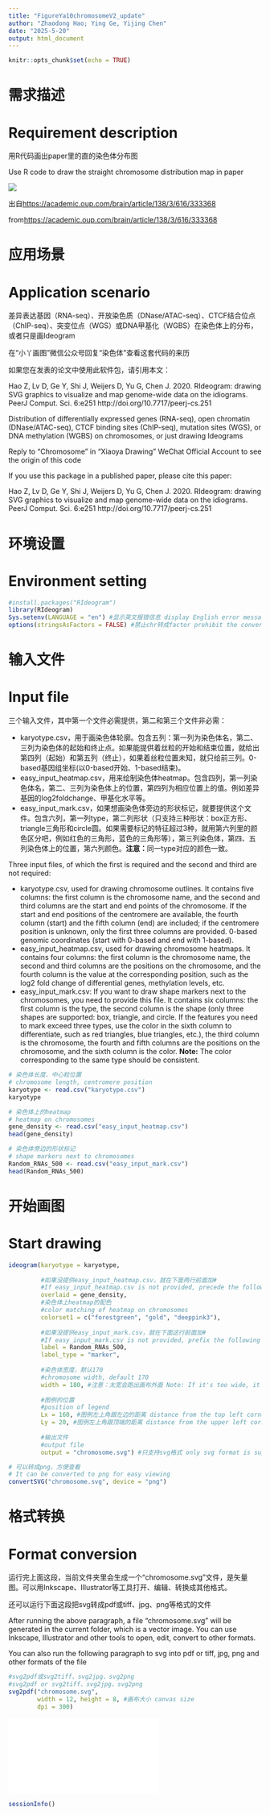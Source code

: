 ```yaml
---
title: "FigureYa10chromosomeV2_update"
author: "Zhaodong Hao; Ying Ge, Yijing Chen"
date: "2025-5-20"
output: html_document
---
```


```r
knitr::opts_chunk$set(echo = TRUE)
```

# 需求描述
# Requirement description

用R代码画出paper里的直的染色体分布图

Use R code to draw the straight chromosome distribution map in paper

![](example.png)

出自<https://academic.oup.com/brain/article/138/3/616/333368>

from<https://academic.oup.com/brain/article/138/3/616/333368>

# 应用场景
# Application scenario

差异表达基因（RNA-seq）、开放染色质（DNase/ATAC-seq）、CTCF结合位点（ChIP-seq）、突变位点（WGS）或DNA甲基化（WGBS）在染色体上的分布，或者只是画Ideogram

在“小丫画图”微信公众号回复“染色体”查看这套代码的来历

如果您在发表的论文中使用此软件包，请引用本文：

Hao Z, Lv D, Ge Y, Shi J, Weijers D, Yu G, Chen J. 2020. RIdeogram: drawing SVG graphics to visualize and map genome-wide data on the idiograms. PeerJ Comput. Sci. 6:e251 http://doi.org/10.7717/peerj-cs.251

Distribution of differentially expressed genes (RNA-seq), open chromatin (DNase/ATAC-seq), CTCF binding sites (ChIP-seq), mutation sites (WGS), or DNA methylation (WGBS) on chromosomes, or just drawing Ideograms

Reply to “Chromosome” in “Xiaoya Drawing” WeChat Official Account to see the origin of this code

If you use this package in a published paper, please cite this paper:

Hao Z, Lv D, Ge Y, Shi J, Weijers D, Yu G, Chen J. 2020. RIdeogram: drawing SVG graphics to visualize and map genome-wide data on the idiograms. PeerJ Comput. Sci. 6:e251 http://doi.org/10.7717/peerj-cs.251

# 环境设置
# Environment setting

```r
#install.packages("RIdeogram")
library(RIdeogram)
Sys.setenv(LANGUAGE = "en") #显示英文报错信息 display English error messages
options(stringsAsFactors = FALSE) #禁止chr转成factor prohibit the conversion of chr to factor
```

# 输入文件
# Input file

三个输入文件，其中第一个文件必需提供，第二和第三个文件非必需：

- karyotype.csv，用于画染色体轮廓。包含五列：第一列为染色体名，第二、三列为染色体的起始和终止点。如果能提供着丝粒的开始和结束位置，就给出第四列（起始）和第五列（终止），如果着丝粒位置未知，就只给前三列。0-based基因组坐标(以0-based开始、1-based结束)。
- easy_input_heatmap.csv，用来绘制染色体heatmap。包含四列，第一列染色体名，第二、三列为染色体上的位置，第四列为相应位置上的值。例如差异基因的log2foldchange、甲基化水平等。
- easy_input_mark.csv，如果想画染色体旁边的形状标记，就要提供这个文件。包含六列，第一列type，第二列形状（只支持三种形状：box正方形、triangle三角形和circle圆。如果需要标记的特征超过3种，就用第六列里的颜色区分吧，例如红色的三角形，蓝色的三角形等），第三列染色体，第四、五列染色体上的位置，第六列颜色。**注意：**同一type对应的颜色一致。

Three input files, of which the first is required and the second and third are not required:

- karyotype.csv, used for drawing chromosome outlines. It contains five columns: the first column is the chromosome name, and the second and third columns are the start and end points of the chromosome. If the start and end positions of the centromere are available, the fourth column (start) and the fifth column (end) are included; if the centromere position is unknown, only the first three columns are provided. 0-based genomic coordinates (start with 0-based and end with 1-based).
- easy_input_heatmap.csv, used for drawing chromosome heatmaps. It contains four columns: the first column is the chromosome name, the second and third columns are the positions on the chromosome, and the fourth column is the value at the corresponding position, such as the log2 fold change of differential genes, methylation levels, etc.
- easy_input_mark.csv: If you want to draw shape markers next to the chromosomes, you need to provide this file. It contains six columns: the first column is the type, the second column is the shape (only three shapes are supported: box, triangle, and circle. If the features you need to mark exceed three types, use the color in the sixth column to differentiate, such as red triangles, blue triangles, etc.), the third column is the chromosome, the fourth and fifth columns are the positions on the chromosome, and the sixth column is the color. **Note:** The color corresponding to the same type should be consistent. 

```r
# 染色体长度、中心粒位置
# chromosome length, centromere position
karyotype <- read.csv("karyotype.csv")
karyotype

# 染色体上的heatmap
# heatmap on chromosomes
gene_density <- read.csv("easy_input_heatmap.csv")
head(gene_density)

# 染色体旁边的形状标记
# shape markers next to chromosomes
Random_RNAs_500 <- read.csv("easy_input_mark.csv")
head(Random_RNAs_500)
```

# 开始画图
# Start drawing

```r
ideogram(karyotype = karyotype, 
         
         #如果没提供easy_input_heatmap.csv，就在下面两行前面加#
         #If easy_input_heatmap.csv is not provided, precede the following two lines with#
         overlaid = gene_density, 
         #染色体上heatmap的配色
         #color matching of heatmap on chromosomes
         colorset1 = c("forestgreen", "gold", "deeppink3"), 
         
         #如果没提供easy_input_mark.csv，就在下面这行前面加#
         #If easy_input_mark.csv is not provided, prefix the following line with#
         label = Random_RNAs_500, 
         label_type = "marker",
         
         #染色体宽度，默认170
         #chromosome width, default 170
         width = 180, #注意：太宽会跑出画布外面 Note: If it's too wide, it will extend beyond the canvas
         
         #图例的位置
         #position of legend
         Lx = 160, #图例左上角跟左边的距离 distance from the top left corner of the legend to the left side
         Ly = 20, #图例左上角跟顶端的距离 distance from the upper left corner of the legend to the top 
         
         #输出文件
         #output file
         output = "chromosome.svg") #只支持svg格式 only svg format is supported

# 可以转成png，方便查看
# It can be converted to png for easy viewing
convertSVG("chromosome.svg", device = "png")
```

# 格式转换
# Format conversion

运行完上面这段，当前文件夹里会生成一个“chromosome.svg”文件，是矢量图。可以用Inkscape、Illustrator等工具打开、编辑、转换成其他格式。

还可以运行下面这段把svg转成pdf或tiff、jpg、png等格式的文件

After running the above paragraph, a file “chromosome.svg” will be generated in the current folder, which is a vector image. You can use Inkscape, Illustrator and other tools to open, edit, convert to other formats.

You can also run the following paragraph to svg into pdf or tiff, jpg, png and other formats of the file

```r
#svg2pdf或svg2tiff、svg2jpg、svg2png
#svg2pdf or svg2tiff、svg2jpg、svg2png
svg2pdf("chromosome.svg", 
        width = 12, height = 8, #画布大小 canvas size
        dpi = 300)
```

![](chromosome.pdf)

```r
sessionInfo()
```